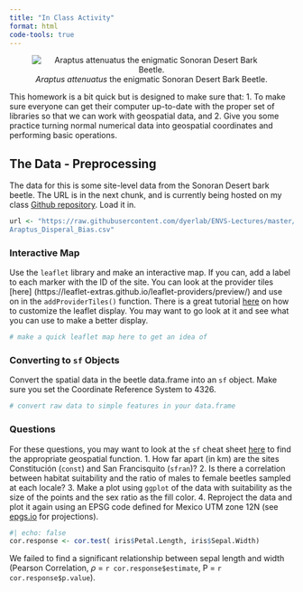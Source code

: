 ```yaml
---
title: "In Class Activity"
format: html
code-tools: true
---
```

<center>
![*Araptus attenuatus* the enigmatic Sonoran Desert Bark
Beetle.](https://live.staticflickr.com/65535/50441339417_74e04216fa_w_d.jpg)
</center>
This homework is a bit quick but is designed to make sure that:
1. To make sure everyone can get their computer up-to-date with the proper set of
libraries so that we can work with geospatial data, and
2. Give you some practice turning normal numerical data into geospatial coordinates
and performing basic operations.

## The Data - Preprocessing
The data for this is some site-level data from the Sonoran Desert bark beetle. The
URL is in the next chunk, and is currently being hosted on my class [Github
repository](https://github.com/dyerlab/ENVS-Lectures). Load it in.
```r
url <- "https://raw.githubusercontent.com/dyerlab/ENVS-Lectures/master/data/
Araptus_Disperal_Bias.csv"
```
### Interactive Map
Use the `leaflet` library and make an interactive map. If you can, add a label to
each marker with the ID of the site. You can look at the provider tiles [here]
(https://leaflet-extras.github.io/leaflet-providers/preview/) and use on in the
`addProviderTiles()` function.
There is a great tutorial [here](https://rstudio.github.io/leaflet/map_widget.html)
on how to customize the leaflet display. You may want to go look at it and see
what you can use to make a better display.
```r
# make a quick leaflet map here to get an idea of
```
### Converting to `sf` Objects
Convert the spatial data in the beetle data.frame into an `sf` object. Make sure
you set the Coordinate Reference System to $4326$.
```r
# convert raw data to simple features in your data.frame
```
### Questions
For these questions, you may want to look at the `sf` cheat sheet
[here](https://github.com/rstudio/cheatsheets/raw/main/sf.pdf) to find the
appropriate geospatial function.
1. How far apart (in km) are the sites Constitución (`const`) and San Francisquito
(`sfran`)?
2. Is there a correlation between habitat suitability and the ratio of males to
female beetles sampled at each locale?
3. Make a plot using `ggplot` of the data with suitability as the size of the
points and the sex ratio as the fill color.
4. Reproject the data and plot it again using an EPSG code defined for Mexico UTM
zone 12N (see [epgs.io](https://epsg.io) for projections).
```r
#| echo: false
cor.response <- cor.test( iris$Petal.Length, iris$Sepal.Width)
```
We failed to find a significant relationship between sepal length and width
(Pearson Correlation, $\rho$ = `r cor.response$estimate`, P = `r
cor.response$p.value`).